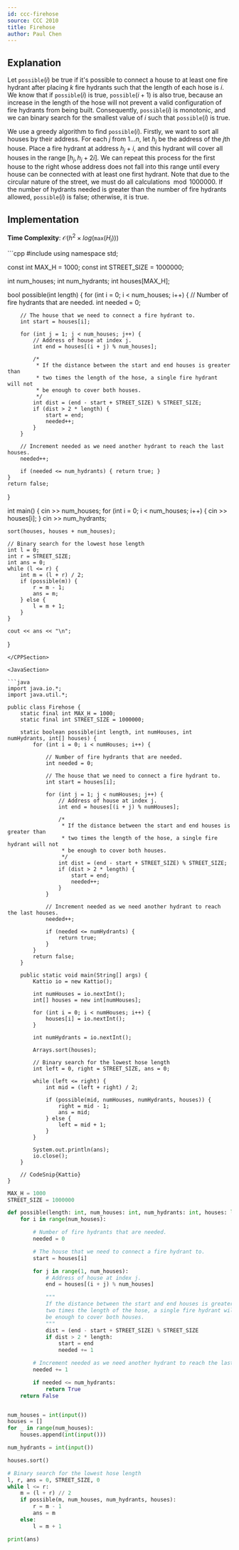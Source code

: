 ```yaml
---
id: ccc-firehose
source: CCC 2010
title: Firehose
author: Paul Chen
---
```


## Explanation

Let $\texttt{possible}(i)$ be true if it's possible to connect a house to at least one fire hydrant after placing $k$ fire hydrants such that the length of each hose is $i$. We know that if $\texttt{possible}(i)$ is true, $\texttt{possible}(i + 1)$ is also true, because an increase in the length of the hose will not prevent a valid configuration of fire hydrants from being built. Consequently, $\texttt{possible}(i)$ is monotonic, and we can binary search for the smallest value of $i$ such that $\texttt{possible}(i)$ is true.

We use a greedy algorithm to find $\texttt{possible}(i)$. Firstly, we want to sort all houses by their address. For each $j$ from $1...n$, let $h_j$ be the address of the $j$th house. Place a fire hydrant at address $h_j + i$, and this hydrant will cover all houses in the range $[h_j, h_j + 2i]$. We can repeat this process for the first house to the right whose address does not fall into this range until every house can be connected with at least one first hydrant. Note that due to the circular nature of the street, we must do all calculations$\mod 1000000$. If the number of hydrants needed is greater than the number of fire hydrants allowed, $\texttt{possible}(i)$ is false; otherwise, it is true.

## Implementation

**Time Complexity**: $\mathcal O(h^2\times log(\texttt{max}(H_i)))$

<LanguageSection>

<CPPSection>
```cpp
#include <bits/stdc++.h>
using namespace std;

const int MAX_H = 1000;
const int STREET_SIZE = 1000000;

int num_houses;
int num_hydrants;
int houses[MAX_H];

bool possible(int length) {
	for (int i = 0; i < num_houses; i++) {
		// Number of fire hydrants that are needed.
		int needed = 0;

		// The house that we need to connect a fire hydrant to.
		int start = houses[i];

		for (int j = 1; j < num_houses; j++) {
			// Address of house at index j.
			int end = houses[(i + j) % num_houses];

			/*
			 * If the distance between the start and end houses is greater than
			 * two times the length of the hose, a single fire hydrant will not
			 * be enough to cover both houses.
			 */
			int dist = (end - start + STREET_SIZE) % STREET_SIZE;
			if (dist > 2 * length) {
				start = end;
				needed++;
			}
		}

		// Increment needed as we need another hydrant to reach the last houses.
		needed++;

		if (needed <= num_hydrants) { return true; }
	}
	return false;
}

int main() {
	cin >> num_houses;
	for (int i = 0; i < num_houses; i++) { cin >> houses[i]; }
	cin >> num_hydrants;

	sort(houses, houses + num_houses);

	// Binary search for the lowest hose length
	int l = 0;
	int r = STREET_SIZE;
	int ans = 0;
	while (l <= r) {
		int m = (l + r) / 2;
		if (possible(m)) {
			r = m - 1;
			ans = m;
		} else {
			l = m + 1;
		}
	}

	cout << ans << "\n";
}
```
</CPPSection>

<JavaSection>

```java
import java.io.*;
import java.util.*;

public class Firehose {
    static final int MAX_H = 1000;
    static final int STREET_SIZE = 1000000;

    static boolean possible(int length, int numHouses, int numHydrants, int[] houses) {
        for (int i = 0; i < numHouses; i++) {

            // Number of fire hydrants that are needed.
            int needed = 0;

            // The house that we need to connect a fire hydrant to.
            int start = houses[i];

            for (int j = 1; j < numHouses; j++) {
                // Address of house at index j.
                int end = houses[(i + j) % numHouses];

                /* 
                 * If the distance between the start and end houses is greater than
                 * two times the length of the hose, a single fire hydrant will not
                 * be enough to cover both houses.
                 */
                int dist = (end - start + STREET_SIZE) % STREET_SIZE;
                if (dist > 2 * length) {
                    start = end;
                    needed++;
                }
            }

            // Increment needed as we need another hydrant to reach the last houses.
            needed++;

            if (needed <= numHydrants) {
                return true;
            }
        }
        return false;
    }

    public static void main(String[] args) {
        Kattio io = new Kattio();
        
        int numHouses = io.nextInt();
        int[] houses = new int[numHouses];
        
        for (int i = 0; i < numHouses; i++) {
            houses[i] = io.nextInt();
        }
        
        int numHydrants = io.nextInt();
        
        Arrays.sort(houses);

        // Binary search for the lowest hose length
        int left = 0, right = STREET_SIZE, ans = 0;
        
        while (left <= right) {
            int mid = (left + right) / 2;
            
            if (possible(mid, numHouses, numHydrants, houses)) {
                right = mid - 1;
                ans = mid;
            } else {
                left = mid + 1;
            }
        }
        
        System.out.println(ans);
        io.close();
    }

	// CodeSnip{Kattio}
}
```

</JavaSection>

<PySection>

```py
MAX_H = 1000
STREET_SIZE = 1000000

def possible(length: int, num_houses: int, num_hydrants: int, houses: list) -> bool:
    for i in range(num_houses):

        # Number of fire hydrants that are needed.
        needed = 0

        # The house that we need to connect a fire hydrant to.
        start = houses[i]

        for j in range(1, num_houses):
            # Address of house at index j.
            end = houses[(i + j) % num_houses]

            """
            If the distance between the start and end houses is greater than
            two times the length of the hose, a single fire hydrant will not
            be enough to cover both houses.
            """
            dist = (end - start + STREET_SIZE) % STREET_SIZE
            if dist > 2 * length:
                start = end
                needed += 1

        # Increment needed as we need another hydrant to reach the last houses.
        needed += 1

        if needed <= num_hydrants:
            return True
    return False


num_houses = int(input())
houses = []
for _ in range(num_houses):
    houses.append(int(input()))

num_hydrants = int(input())

houses.sort()

# Binary search for the lowest hose length
l, r, ans = 0, STREET_SIZE, 0
while l <= r:
    m = (l + r) // 2
    if possible(m, num_houses, num_hydrants, houses):
        r = m - 1
        ans = m
    else:
        l = m + 1

print(ans)
```

</PySection>

</LanguageSection>
